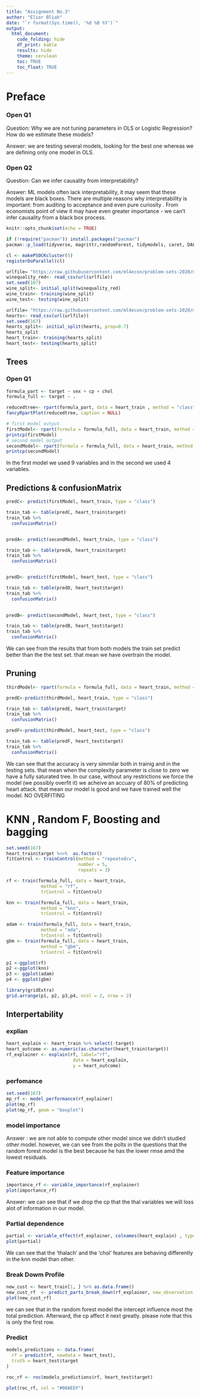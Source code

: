 ```yaml
---
title: "Assignment No.3"
author: "Elior Bliah"
date: "`r format(Sys.time(), '%d %B %Y')`"
output:
  html_document:
    code_folding: hide
    df_print: kable
    results: hide
    theme: cerulean
    toc: TRUE
    toc_float: TRUE
---
```


# Preface

### Open Q1
Question: Why we are not tuning parameters in OLS or Logistic Regression? How do we estimate these models?

Answer: we are testing several models, looking for the best one whereas we are defining only one model in OLS.

### Open Q2

Question: Can we infer causality from interpretability?

Answer: ML models often lack interpretability, it may seem that these models are black boxes. There are multiple reasons why interpretability is important: from auditing to acceptance and even pure curiosity . From economists point of view it may have even greater importance - we can’t infer causality from a black box process.

```r
knitr::opts_chunk$set(echo = TRUE)
```
```r
if (!require("pacman")) install.packages("pacman")
pacman::p_load(tidyverse, magrittr,randomForest, tidymodels, caret, DALEX, rpart, rattle, rpart.plot, RColorBrewer, ada, doParallel, pROC, DAELX)
```

```r
cl <- makePSOCKcluster(5)
registerDoParallel(cl)
```

```r
urlfile= "https://raw.githubusercontent.com/ml4econ/problem-sets-2020/master/datasets/winequality_red.csv"
winequality_red<- read_csv(url(urlfile))
set.seed(167)
wine_split<- initial_split(winequality_red)
wine_train<- training(wine_split)
wine_test<- testing(wine_split)

```

```r
urlfile= "https://raw.githubusercontent.com/ml4econ/problem-sets-2020/master/datasets/heart.csv"
hearts<- read_csv(url(urlfile))
set.seed(167)
hearts_split<- initial_split(hearts, prop=0.7)
hearts_split
heart_train<- training(hearts_split)
heart_test<- testing(hearts_split)
```

## Trees

### Open Q1


```r
formula_part <- target ~ sex + cp + chol
formula_full <- target ~ .
```

```r
reducedtree<- rpart(formula_part, data = heart_train , method = "class")
fancyRpartPlot(reducedtree, caption = NULL)
```
```r
# first model output
firstModel<- rpart(formula = formula_full, data = heart_train, method = "class", minsplit = 2, minbucket = 1)
printcp(firstModel)
# second model output
secondModel<- rpart(formula = formula_full, data = heart_train, method = "class")
printcp(secondModel)
```

In the first model we used 9 variables and in the second we used 4 variables.

## Predictions & confusionMatrix

```r
predC<- predict(firstModel, heart_train, type = "class")

train_tab <- table(predC, heart_train$target)
train_tab %>%
  confusionMatrix()


predA<- predict(secondModel, heart_train, type = "class")

train_tab <- table(predA, heart_train$target)
train_tab %>% 
  confusionMatrix()


predD<- predict(firstModel, heart_test, type = "class")

train_tab <- table(predD, heart_test$target)
train_tab %>% 
  confusionMatrix()

  
predB<- predict(secondModel, heart_test, type = "class")

train_tab <- table(predB, heart_test$target)
train_tab %>% 
  confusionMatrix()

```

We can see from the results that from both models the train set predict better than the the test set. that mean we have overtrain the model.

## Pruning
```r
thirdModel<- rpart(formula = formula_full, data = heart_train, method = "class", cp = 0.03)

predE<-predict(thirdModel, heart_train, type = "class")

train_tab <- table(predE, heart_train$target)
train_tab %>% 
  confusionMatrix()

predF<-predict(thirdModel, heart_test, type = "class")

train_tab <- table(predF, heart_test$target)
train_tab %>% 
  confusionMatrix()
```

We can see that the accuracy is very simmilar both in trainig and in the testing sets. that mean when the complexity parameter is close to zero we have a fully saturated tree. In our case, without any restrictions we force the model (we possibly overfit it) we acheive an accuary of 80% of predicting heart attack. that mean our model is good and we have trained well the model. NO OVERFITING

#  KNN , Random F, Boosting and bagging


```r
set.seed(167)
heart_train$target %<>%  as.factor()
fitControl <- trainControl(method = "repeatedcv",
                           number = 5,
                           repeats = 3)

rf <- train(formula_full, data = heart_train, 
             method = "rf", 
             trControl = fitControl)

knn <- train(formula_full, data = heart_train, 
             method = "knn", 
             trControl = fitControl)

adam <- train(formula_full, data = heart_train, 
             method = "ada", 
             trControl = fitControl)
gbm <- train(formula_full, data = heart_train, 
             method = "gbm", 
             trControl = fitControl)


```

```r
p1 <-ggplot(rf)
p2 <-ggplot(knn)
p3 <- ggplot(adam)
p4 <- ggplot(gbm)

library(gridExtra)
grid.arrange(p1, p2, p3,p4, ncol = 2, nrow = 2)

```

## Interpertability

### explian

```r
heart_explain <- heart_train %>% select(-target)
heart_outcome <- as.numeric(as.character(heart_train$target))
rf_explainer <- explain(rf, label="rf", 
                         data = heart_explain,
                         y = heart_outcome)
```

### perfomance 

```r
set.seed(167)
mp_rf <- model_performance(rf_explainer)
plot(mp_rf)
plot(mp_rf, geom = "boxplot")

```

### model importance 
Answer : we are not able to compute other model since we didn't studied other model. however, we can see from the polts in the questions that the random forest model is the best because he has the lower rmse amd the lowest residuals. 

### Feature importance

```r
importance_rf <- variable_importance(rf_explainer)
plot(importance_rf)
```
Answer: we can see that if we drop the cp that the thal variables we will loss alot of information in our model.

### Partial dependence

```r
partial <- variable_effect(rf_explainer, colnames(heart_explain) , type = "partial_dependency")
plot(partial)
```

We can see that the 'thalach' and the 'chol' features are behaving differently in the knn model than other. 

### Break Dowm Profile

```r
new_cust <- heart_train[1, ] %>% as.data.frame()
new_cust_rf  <- predict_parts_break_down(rf_explainer, new_observation = new_cust)
plot(new_cust_rf)
```

we can see that in the random forest model the intercept influence most the total prediction. Afterward, the cp affect it next greatly. please note that this is only the
first row.

### Predict
```r
models_predictions <- data.frame(
  rf = predict(rf, newdata = heart_test),
  truth = heart_test$target
)
```

```r
roc_rf <- roc(models_predictions$rf, heart_test$target) 

plot(roc_rf, col = "#00AEEF")
```

